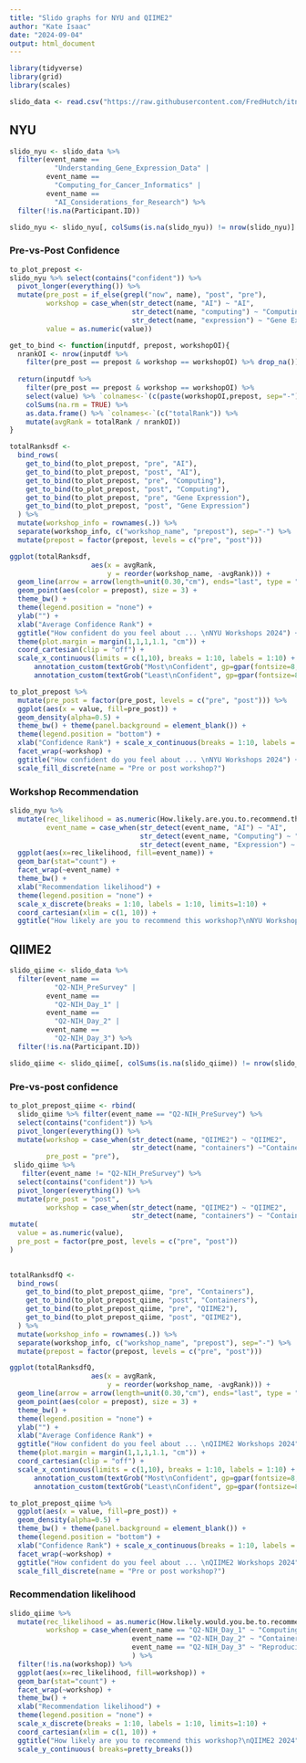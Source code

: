 ```yaml
---
title: "Slido graphs for NYU and QIIME2"
author: "Kate Isaac"
date: "2024-09-04"
output: html_document
---
```


```r
library(tidyverse)
library(grid)
library(scales)
```

```r
slido_data <- read.csv("https://raw.githubusercontent.com/FredHutch/itn-dashboard/main/data/itcr_slido_data.csv")
```

## NYU

```r
slido_nyu <- slido_data %>%
  filter(event_name ==
           "Understanding_Gene_Expression_Data" | 
         event_name ==
           "Computing_for_Cancer_Informatics" | 
         event_name ==
           "AI_Considerations_for_Research") %>%
  filter(!is.na(Participant.ID))

slido_nyu <- slido_nyu[, colSums(is.na(slido_nyu)) != nrow(slido_nyu)]
```

### Pre-vs-Post Confidence

```r
to_plot_prepost <- 
slido_nyu %>% select(contains("confident")) %>%
  pivot_longer(everything()) %>%
  mutate(pre_post = if_else(grepl("now", name), "post", "pre"),
         workshop = case_when(str_detect(name, "AI") ~ "AI",
                              str_detect(name, "computing") ~ "Computing",
                              str_detect(name, "expression") ~ "Gene Expression"),
         value = as.numeric(value))

```

```r

get_to_bind <- function(inputdf, prepost, workshopOI){
  nrankOI <- nrow(inputdf %>%
    filter(pre_post == prepost & workshop == workshopOI) %>% drop_na())
  
  return(inputdf %>%
    filter(pre_post == prepost & workshop == workshopOI) %>%
    select(value) %>% `colnames<-`(c(paste(workshopOI,prepost, sep="-"))) %>%
    colSums(na.rm = TRUE) %>%
    as.data.frame() %>% `colnames<-`(c("totalRank")) %>%
    mutate(avgRank = totalRank / nrankOI))
}

totalRanksdf <-
  bind_rows(
    get_to_bind(to_plot_prepost, "pre", "AI"),
    get_to_bind(to_plot_prepost, "post", "AI"),
    get_to_bind(to_plot_prepost, "pre", "Computing"),
    get_to_bind(to_plot_prepost, "post", "Computing"),
    get_to_bind(to_plot_prepost, "pre", "Gene Expression"),
    get_to_bind(to_plot_prepost, "post", "Gene Expression")
  ) %>%
  mutate(workshop_info = rownames(.)) %>%
  separate(workshop_info, c("workshop_name", "prepost"), sep="-") %>%
  mutate(prepost = factor(prepost, levels = c("pre", "post")))
```

```r
ggplot(totalRanksdf, 
                    aes(x = avgRank, 
                        y = reorder(workshop_name, -avgRank))) +
  geom_line(arrow = arrow(length=unit(0.30,"cm"), ends="last", type = "closed")) +
  geom_point(aes(color = prepost), size = 3) +
  theme_bw() +
  theme(legend.position = "none") +
  ylab("") +
  xlab("Average Confidence Rank") +
  ggtitle("How confident do you feel about ... \nNYU Workshops 2024") +
  theme(plot.margin = margin(1,1,1,1.1, "cm")) +
  coord_cartesian(clip = "off") +
  scale_x_continuous(limits = c(1,10), breaks = 1:10, labels = 1:10) +
      annotation_custom(textGrob("Most\nConfident", gp=gpar(fontsize=8, fontface = "bold")),xmin=10,xmax=10,ymin=-0.1,ymax=-0.1) +
      annotation_custom(textGrob("Least\nConfident", gp=gpar(fontsize=8, fontface= "bold")),xmin=1,xmax=1,ymin=-0.1,ymax=-0.1)

```

```r
to_plot_prepost %>%
  mutate(pre_post = factor(pre_post, levels = c("pre", "post"))) %>%
  ggplot(aes(x = value, fill=pre_post)) +
  geom_density(alpha=0.5) +
  theme_bw() + theme(panel.background = element_blank()) +
  theme(legend.position = "bottom") +
  xlab("Confidence Rank") + scale_x_continuous(breaks = 1:10, labels = 1:10) +
  facet_wrap(~workshop) +
  ggtitle("How confident do you feel about ... \nNYU Workshops 2024") +
  scale_fill_discrete(name = "Pre or post workshop?")
```

### Workshop Recommendation
```r
slido_nyu %>%
  mutate(rec_likelihood = as.numeric(How.likely.are.you.to.recommend.this.workshop.),
         event_name = case_when(str_detect(event_name, "AI") ~ "AI",
                                str_detect(event_name, "Computing") ~ "Computing",
                                str_detect(event_name, "Expression") ~ "Gene Expression")) %>%
  ggplot(aes(x=rec_likelihood, fill=event_name)) +
  geom_bar(stat="count") +
  facet_wrap(~event_name) +
  theme_bw() +
  xlab("Recommendation likelihood") +
  theme(legend.position = "none") +
  scale_x_discrete(breaks = 1:10, labels = 1:10, limits=1:10) +
  coord_cartesian(xlim = c(1, 10)) +
  ggtitle("How likely are you to recommend this workshop?\nNYU Workshops 2024")
```

## QIIME2

```r
slido_qiime <- slido_data %>%
  filter(event_name == 
           "Q2-NIH_PreSurvey" | 
         event_name == 
           "Q2-NIH_Day_1" |
         event_name ==
           "Q2-NIH_Day_2" |
         event_name ==
           "Q2-NIH_Day_3") %>%
  filter(!is.na(Participant.ID))

slido_qiime <- slido_qiime[, colSums(is.na(slido_qiime)) != nrow(slido_qiime)]
```

### Pre-vs-post confidence

```r
to_plot_prepost_qiime <- rbind(
  slido_qiime %>% filter(event_name == "Q2-NIH_PreSurvey") %>%
  select(contains("confident")) %>% 
  pivot_longer(everything()) %>%
  mutate(workshop = case_when(str_detect(name, "QIIME2") ~ "QIIME2",
                              str_detect(name, "containers") ~"Containers"),
         pre_post = "pre"),
 slido_qiime %>%
   filter(event_name != "Q2-NIH_PreSurvey") %>%
  select(contains("confident")) %>%
  pivot_longer(everything()) %>%
  mutate(pre_post = "post",
         workshop = case_when(str_detect(name, "QIIME2") ~ "QIIME2",
                              str_detect(name, "containers") ~ "Containers"))) %>% 
mutate(
  value = as.numeric(value),
  pre_post = factor(pre_post, levels = c("pre", "post"))
)
  
```

```r
totalRanksdfQ <-
  bind_rows(
    get_to_bind(to_plot_prepost_qiime, "pre", "Containers"),
    get_to_bind(to_plot_prepost_qiime, "post", "Containers"),
    get_to_bind(to_plot_prepost_qiime, "pre", "QIIME2"),
    get_to_bind(to_plot_prepost_qiime, "post", "QIIME2"),
  ) %>%
  mutate(workshop_info = rownames(.)) %>%
  separate(workshop_info, c("workshop_name", "prepost"), sep="-") %>%
  mutate(prepost = factor(prepost, levels = c("pre", "post")))
```

```r
ggplot(totalRanksdfQ, 
                    aes(x = avgRank, 
                        y = reorder(workshop_name, -avgRank))) +
  geom_line(arrow = arrow(length=unit(0.30,"cm"), ends="last", type = "closed")) +
  geom_point(aes(color = prepost), size = 3) +
  theme_bw() +
  theme(legend.position = "none") +
  ylab("") +
  xlab("Average Confidence Rank") +
  ggtitle("How confident do you feel about ... \nQIIME2 Workshops 2024") +
  theme(plot.margin = margin(1,1,1,1.1, "cm")) +
  coord_cartesian(clip = "off") +
  scale_x_continuous(limits = c(1,10), breaks = 1:10, labels = 1:10) +
      annotation_custom(textGrob("Most\nConfident", gp=gpar(fontsize=8, fontface = "bold")),xmin=10,xmax=10,ymin=-0.02,ymax=-0.02) +
      annotation_custom(textGrob("Least\nConfident", gp=gpar(fontsize=8, fontface= "bold")),xmin=1,xmax=1,ymin=-0.02,ymax=-0.02)
```


```r
to_plot_prepost_qiime %>%
  ggplot(aes(x = value, fill=pre_post)) +
  geom_density(alpha=0.5) +
  theme_bw() + theme(panel.background = element_blank()) +
  theme(legend.position = "bottom") +
  xlab("Confidence Rank") + scale_x_continuous(breaks = 1:10, labels = 1:10) +
  facet_wrap(~workshop) +
  ggtitle("How confident do you feel about ... \nQIIME2 Workshops 2024") +
  scale_fill_discrete(name = "Pre or post workshop?")
```

### Recommendation likelihood

```r
slido_qiime %>%
  mutate(rec_likelihood = as.numeric(How.likely.would.you.be.to.recommend..today.s..workshop.material.),
         workshop = case_when(event_name == "Q2-NIH_Day_1" ~ "Computing + QIIME2 Metadata",
                              event_name == "Q2-NIH_Day_2" ~ "Containers + QIIME2 Diversity",
                              event_name == "Q2-NIH_Day_3" ~ "Reproducibility + QIIME2 Engraftment")
                              ) %>%
  filter(!is.na(workshop)) %>%
  ggplot(aes(x=rec_likelihood, fill=workshop)) +
  geom_bar(stat="count") +
  facet_wrap(~workshop) +
  theme_bw() +
  xlab("Recommendation likelihood") +
  theme(legend.position = "none") +
  scale_x_discrete(breaks = 1:10, labels = 1:10, limits=1:10) +
  coord_cartesian(xlim = c(1, 10)) +
  ggtitle("How likely are you to recommend this workshop?\nQIIME2 2024") +
  scale_y_continuous( breaks=pretty_breaks())
  
  
```